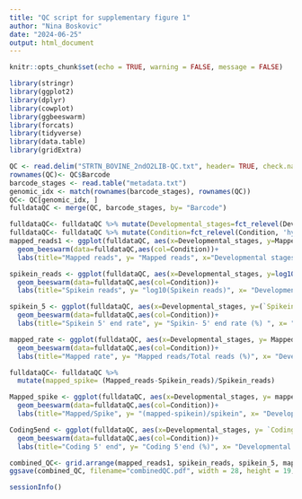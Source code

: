 ```yaml
---
title: "QC script for supplementary figure 1"
author: "Nina Boskovic"
date: "2024-06-25"
output: html_document
---
```


```r
knitr::opts_chunk$set(echo = TRUE, warning = FALSE, message = FALSE)
```

```r
library(stringr)
library(ggplot2)
library(dplyr)
library(cowplot)
library(ggbeeswarm)
library(forcats)
library(tidyverse)
library(data.table)
library(gridExtra)

QC <- read.delim("STRTN_BOVINE_2ndO2LIB-QC.txt", header= TRUE, check.names = FALSE)
rownames(QC)<- QC$Barcode
barcode_stages <- read.table("metadata.txt")
genomic_idx <- match(rownames(barcode_stages), rownames(QC))
QC<- QC[genomic_idx, ]
fulldataQC <- merge(QC, barcode_stages, by= "Barcode") 

fulldataQC<- fulldataQC %>% mutate(Developmental_stages=fct_relevel(Developmental_stages, 'oocyte','Zygote', '4cell', '8cell', '16cell', 'blastocyst'))
fulldataQC<- fulldataQC %>% mutate(Condition=fct_relevel(Condition, 'hypoxia','hypoxia/ultrahypoxia', 'normoxia', 'ntc'))
mapped_reads1 <- ggplot(fulldataQC, aes(x=Developmental_stages, y=Mapped_reads))+
  geom_beeswarm(data=fulldataQC,aes(col=Condition))+
  labs(title="Mapped reads", y= "Mapped reads", x="Developmental stages") 

spikein_reads <- ggplot(fulldataQC, aes(x=Developmental_stages, y=log10(Spikein_reads)))+
  geom_beeswarm(data=fulldataQC,aes(col=Condition))+
  labs(title="Spikein reads", y= "log10(Spikein reads)", x= "Developmental stages")

spikein_5 <- ggplot(fulldataQC, aes(x=Developmental_stages, y=(`Spikein-5end_rate`)))+
  geom_beeswarm(data=fulldataQC,aes(col=Condition))+
  labs(title="Spikein 5' end rate", y= "Spikin- 5' end rate (%) ", x= "Developmental stages")

mapped_rate <- ggplot(fulldataQC, aes(x=Developmental_stages, y= Mapped_rate))+
  geom_beeswarm(data=fulldataQC,aes(col=Condition))+
  labs(title="Mapped rate", y= "Mapped reads/Total reads (%)", x= "Developmental stages")

fulldataQC<- fulldataQC %>%
  mutate(mapped_spike= (Mapped_reads-Spikein_reads)/Spikein_reads)

Mapped_spike <- ggplot(fulldataQC, aes(x=Developmental_stages, y= mapped_spike))+
  geom_beeswarm(data=fulldataQC,aes(col=Condition))+
  labs(title="Mapped/Spike", y= "(mapped-spikein)/spikein", x= "Developmental stages")

Coding5end <- ggplot(fulldataQC, aes(x=Developmental_stages, y= `Coding-5end_rate`))+
  geom_beeswarm(data=fulldataQC,aes(col=Condition))+
  labs(title="Coding 5' end", y= "Coding 5'end (%)", x= "Developmental stages")

combined_QC<- grid.arrange(mapped_reads1, spikein_reads, spikein_5, mapped_rate, Mapped_spike, Coding5end, ncol=3, nrow=2)
ggsave(combined_QC, filename="combinedQC.pdf", width = 28, height = 19)

sessionInfo()

```

